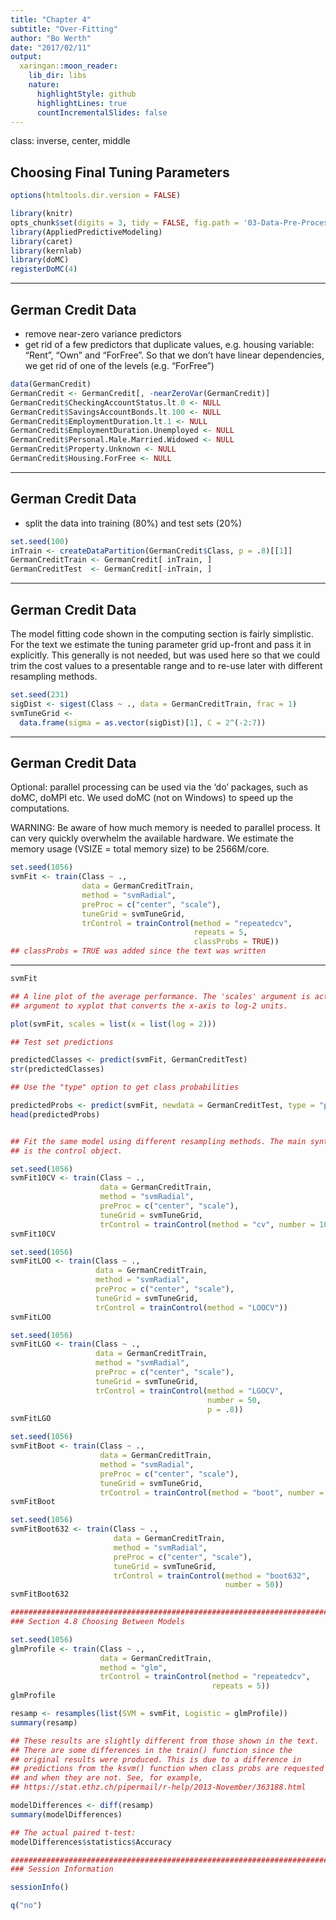 ```yaml
---
title: "Chapter 4"
subtitle: "Over-Fitting"
author: "Bo Werth"
date: "2017/02/11"
output:
  xaringan::moon_reader:
    lib_dir: libs
    nature:
      highlightStyle: github
      highlightLines: true
      countIncrementalSlides: false
---
```

class: inverse, center, middle

## Choosing Final Tuning Parameters

```r
options(htmltools.dir.version = FALSE)
```

```r
library(knitr)
opts_chunk$set(digits = 3, tidy = FALSE, fig.path = '03-Data-Pre-Processing/')
library(AppliedPredictiveModeling)
library(caret)
library(kernlab)
library(doMC)
registerDoMC(4)
```

---

## German Credit Data

- remove near-zero variance predictors
- get rid of a few predictors that duplicate values, e.g. housing variable: "Rent", "Own" and "ForFree". So that we don't have linear dependencies, we get rid of one of the levels (e.g. "ForFree")

```r
data(GermanCredit)
GermanCredit <- GermanCredit[, -nearZeroVar(GermanCredit)]
GermanCredit$CheckingAccountStatus.lt.0 <- NULL
GermanCredit$SavingsAccountBonds.lt.100 <- NULL
GermanCredit$EmploymentDuration.lt.1 <- NULL
GermanCredit$EmploymentDuration.Unemployed <- NULL
GermanCredit$Personal.Male.Married.Widowed <- NULL
GermanCredit$Property.Unknown <- NULL
GermanCredit$Housing.ForFree <- NULL
```
---

## German Credit Data

- split the data into training (80%) and test sets (20%)

```r
set.seed(100)
inTrain <- createDataPartition(GermanCredit$Class, p = .8)[[1]]
GermanCreditTrain <- GermanCredit[ inTrain, ]
GermanCreditTest  <- GermanCredit[-inTrain, ]
```
---

## German Credit Data

The model fitting code shown in the computing section is fairly
simplistic. For the text we estimate the tuning parameter grid
up-front and pass it in explicitly. This generally is not needed,
but was used here so that we could trim the cost values to a
presentable range and to re-use later with different resampling
methods.

```r
set.seed(231)
sigDist <- sigest(Class ~ ., data = GermanCreditTrain, frac = 1)
svmTuneGrid <- 
  data.frame(sigma = as.vector(sigDist)[1], C = 2^(-2:7))
```

---

## German Credit Data

Optional: parallel processing can be used via the 'do' packages,
such as doMC, doMPI etc. We used doMC (not on Windows) to speed
up the computations.

WARNING: Be aware of how much memory is needed to parallel
process. It can very quickly overwhelm the available hardware. We
estimate the memory usage (VSIZE = total memory size) to be 
2566M/core.

```r
set.seed(1056)
svmFit <- train(Class ~ .,
                data = GermanCreditTrain,
                method = "svmRadial",
                preProc = c("center", "scale"),
                tuneGrid = svmTuneGrid,
                trControl = trainControl(method = "repeatedcv", 
                                         repeats = 5,
                                         classProbs = TRUE))
## classProbs = TRUE was added since the text was written
```
---

```r
svmFit
```

```r


## A line plot of the average performance. The 'scales' argument is actually an 
## argument to xyplot that converts the x-axis to log-2 units.

plot(svmFit, scales = list(x = list(log = 2)))

## Test set predictions

predictedClasses <- predict(svmFit, GermanCreditTest)
str(predictedClasses)

## Use the "type" option to get class probabilities

predictedProbs <- predict(svmFit, newdata = GermanCreditTest, type = "prob")
head(predictedProbs)


## Fit the same model using different resampling methods. The main syntax change
## is the control object.

set.seed(1056)
svmFit10CV <- train(Class ~ .,
                    data = GermanCreditTrain,
                    method = "svmRadial",
                    preProc = c("center", "scale"),
                    tuneGrid = svmTuneGrid,
                    trControl = trainControl(method = "cv", number = 10))
svmFit10CV

set.seed(1056)
svmFitLOO <- train(Class ~ .,
                   data = GermanCreditTrain,
                   method = "svmRadial",
                   preProc = c("center", "scale"),
                   tuneGrid = svmTuneGrid,
                   trControl = trainControl(method = "LOOCV"))
svmFitLOO

set.seed(1056)
svmFitLGO <- train(Class ~ .,
                   data = GermanCreditTrain,
                   method = "svmRadial",
                   preProc = c("center", "scale"),
                   tuneGrid = svmTuneGrid,
                   trControl = trainControl(method = "LGOCV", 
                                            number = 50, 
                                            p = .8))
svmFitLGO 

set.seed(1056)
svmFitBoot <- train(Class ~ .,
                    data = GermanCreditTrain,
                    method = "svmRadial",
                    preProc = c("center", "scale"),
                    tuneGrid = svmTuneGrid,
                    trControl = trainControl(method = "boot", number = 50))
svmFitBoot

set.seed(1056)
svmFitBoot632 <- train(Class ~ .,
                       data = GermanCreditTrain,
                       method = "svmRadial",
                       preProc = c("center", "scale"),
                       tuneGrid = svmTuneGrid,
                       trControl = trainControl(method = "boot632", 
                                                number = 50))
svmFitBoot632

################################################################################
### Section 4.8 Choosing Between Models

set.seed(1056)
glmProfile <- train(Class ~ .,
                    data = GermanCreditTrain,
                    method = "glm",
                    trControl = trainControl(method = "repeatedcv", 
                                             repeats = 5))
glmProfile

resamp <- resamples(list(SVM = svmFit, Logistic = glmProfile))
summary(resamp)

## These results are slightly different from those shown in the text.
## There are some differences in the train() function since the 
## original results were produced. This is due to a difference in
## predictions from the ksvm() function when class probs are requested
## and when they are not. See, for example, 
## https://stat.ethz.ch/pipermail/r-help/2013-November/363188.html

modelDifferences <- diff(resamp)
summary(modelDifferences)

## The actual paired t-test:
modelDifferences$statistics$Accuracy

################################################################################
### Session Information

sessionInfo()

q("no")

```
